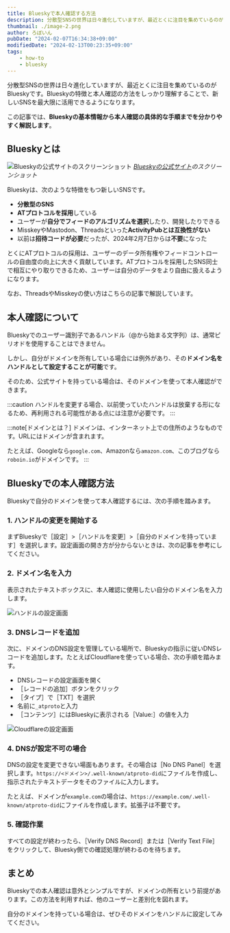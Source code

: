 ```yaml
---
title: Blueskyで本人確認する方法
description: 分散型SNSの世界は日々進化していますが、最近とくに注目を集めているのがBlueskyです。Blueskyの特徴と本人確認の方法をしっかり理解することで、新しいSNSを最大限に活用できるようになります。この記事では、Blueskyの基本情報から本人確認の具体的な手順までを分かりやすく解説します。
thumbnail: ./image-2.png
author: ろぼいん
pubDate: "2024-02-07T16:34:38+09:00"
modifiedDate: "2024-02-13T00:23:35+09:00"
tags:
    - how-to
    - bluesky
---
```



分散型SNSの世界は日々進化していますが、最近とくに注目を集めているのがBlueskyです。Blueskyの特徴と本人確認の方法をしっかり理解することで、新しいSNSを最大限に活用できるようになります。

この記事では、**Blueskyの基本情報から本人確認の具体的な手順までを分かりやすく解説します**。

## Blueskyとは

![Blueskyの公式サイトのスクリーンショット](./image-2.png)
*[Blueskyの公式サイト](https://bsky.social/about/)のスクリーンショット*

Blueskyは、次のような特徴をもつ新しいSNSです。

- **分散型のSNS**
- **ATプロトコルを採用**している
- ユーザーが**自分でフィードのアルゴリズムを選択**したり、開発したりできる
- MisskeyやMastodon、Threadsといった**ActivityPubとは互換性がない**
- 以前は**招待コードが必要**だったが、2024年2月7日からは**不要**になった

とくにATプロトコルの採用は、ユーザーのデータ所有権やフィードコントロールの自由度の向上に大きく貢献しています。ATプロトコルを採用したSNS同士で相互にやり取りできるため、ユーザーは自分のデータをより自由に扱えるようになります。

なお、ThreadsやMisskeyの使い方はこちらの記事で解説しています。

<ArticleCard link="/article/2023/07/06/meta-twitter-competing-app-threads/" />

<ArticleCard link="/article/2024/01/08/how-to-start-your-misskey-life/" />

## 本人確認について

Blueskyでのユーザー識別子であるハンドル（@から始まる文字列）は、通常ピリオドを使用することはできません。

しかし、自分がドメインを所有している場合には例外があり、その**ドメイン名をハンドルとして設定することが可能**です。

そのため、公式サイトを持っている場合は、そのドメインを使って本人確認ができます。

:::caution
ハンドルを変更する場合、以前使っていたハンドルは放棄する形になるため、再利用される可能性がある点には注意が必要です。
:::

:::note[ドメインとは？]
ドメインは、インターネット上での住所のようなものです。URLにはドメインが含まれます。

たとえば、Googleなら``google.com``、Amazonなら``amazon.com``、このブログなら``roboin.io``がドメインです。
:::

## Blueskyでの本人確認方法

Blueskyで自分のドメインを使って本人確認するには、次の手順を踏みます。

### 1. ハンドルの変更を開始する

まずBlueskyで［設定］>［ハンドルを変更］>［自分のドメインを持っています］を選択します。設定画面の開き方が分からないときは、次の記事を参考にしてください。

<ArticleCard link="/article/2024/02/13/how-to-open-bluesky-settings/" />

### 2. ドメイン名を入力

表示されたテキストボックスに、本人確認に使用したい自分のドメイン名を入力します。

![ハンドルの設定画面](./image.png)

### 3. DNSレコードを追加

次に、ドメインのDNS設定を管理している場所で、Blueskyの指示に従いDNSレコードを追加します。たとえばCloudflareを使っている場合、次の手順を踏みます。

- DNSレコードの設定画面を開く
- ［レコードの追加］ボタンをクリック
- ［タイプ］で［TXT］を選択
- 名前に``_atproto``と入力
- ［コンテンツ］にはBlueskyに表示される［Value:］の値を入力

![Cloudflareの設定画面](./image-1.png)

### 4. DNSが設定不可の場合

DNSの設定を変更できない場面もあります。その場合は［No DNS Panel］を選択します。``https://<ドメイン>/.well-known/atproto-did``にファイルを作成し、指示されたテキストデータをそのファイルに入力します。

たとえば、ドメインが``example.com``の場合は、``https://example.com/.well-known/atproto-did``にファイルを作成します。拡張子は不要です。

### 5. 確認作業

すべての設定が終わったら、［Verify DNS Record］または［Verify Text File］をクリックして、Bluesky側での確認処理が終わるのを待ちます。

## まとめ

Blueskyでの本人確認は意外とシンプルですが、ドメインの所有という前提があります。この方法を利用すれば、他のユーザーと差別化を図れます。

自分のドメインを持っている場合は、ぜひそのドメインをハンドルに設定してみてください。
